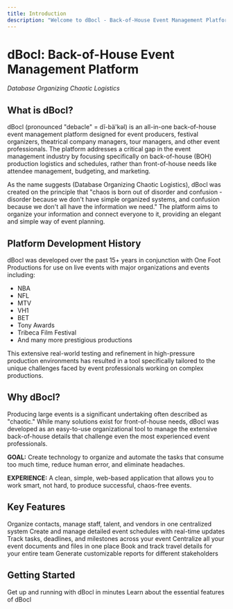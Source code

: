 ```yaml
---
title: Introduction
description: "Welcome to dBocl - Back-of-House Event Management Platform"
---
```


# dBocl: Back-of-House Event Management Platform

*Database Organizing Chaotic Logistics*

## What is dBocl?

dBocl (pronounced "debacle" = dĭ-bä'kəl) is an all-in-one back-of-house event management platform designed for event producers, festival organizers, theatrical company managers, tour managers, and other event professionals. The platform addresses a critical gap in the event management industry by focusing specifically on back-of-house (BOH) production logistics and schedules, rather than front-of-house needs like attendee management, budgeting, and marketing.

As the name suggests (Database Organizing Chaotic Logistics), dBocl was created on the principle that "chaos is born out of disorder and confusion - disorder because we don't have simple organized systems, and confusion because we don't all have the information we need." The platform aims to organize your information and connect everyone to it, providing an elegant and simple way of event planning.

## Platform Development History

dBocl was developed over the past 15+ years in conjunction with One Foot Productions for use on live events with major organizations and events including:

- NBA
- NFL
- MTV
- VH1
- BET
- Tony Awards
- Tribeca Film Festival
- And many more prestigious productions

This extensive real-world testing and refinement in high-pressure production environments has resulted in a tool specifically tailored to the unique challenges faced by event professionals working on complex productions.

## Why dBocl?

Producing large events is a significant undertaking often described as "chaotic." While many solutions exist for front-of-house needs, dBocl was developed as an easy-to-use organizational tool to manage the extensive back-of-house details that challenge even the most experienced event professionals.

**GOAL:** Create technology to organize and automate the tasks that consume too much time, reduce human error, and eliminate headaches.

**EXPERIENCE:** A clean, simple, web-based application that allows you to work smart, not hard, to produce successful, chaos-free events.

## Key Features

<CardGroup cols={2}>
  <Card
    title="People Management"
    icon="users"
    href="/essentials/people"
  >
    Organize contacts, manage staff, talent, and vendors in one centralized system
  </Card>
  <Card
    title="Schedule Management"
    icon="calendar"
    href="/essentials/schedule"
  >
    Create and manage detailed event schedules with real-time updates
  </Card>
  <Card
    title="Task Management"
    icon="list-check"
    href="/essentials/tasks"
  >
    Track tasks, deadlines, and milestones across your event
  </Card>
  <Card
    title="File Management"
    icon="folder"
    href="/essentials/files"
  >
    Centralize all your event documents and files in one place
  </Card>
  <Card
    title="Travel Management"
    icon="plane"
    href="/features/travel"
  >
    Book and track travel details for your entire team
  </Card>
  <Card
    title="Reports"
    icon="chart-bar"
    href="/features/reports"
  >
    Generate customizable reports for different stakeholders
  </Card>
</CardGroup>

## Getting Started

<CardGroup cols={2}>
  <Card
    title="Quick Start Guide"
    icon="rocket"
    href="/quickstart"
  >
    Get up and running with dBocl in minutes
  </Card>
  <Card
    title="Core Features"
    icon="star"
    href="/features/user-login"
  >
    Learn about the essential features of dBocl
  </Card>
</CardGroup>